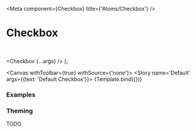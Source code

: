 

<Meta
  component={Checkbox}
  title={'Atoms/Checkbox'}
/>

# Checkbox

<br/>

  <Checkbox {...args} />
);

<Canvas withToolbar={true} withSource={'none'}>
  <Story name='Default' args={{text: 'Default Checkbox'}}>
    {Template.bind({})}
  </Story>
</Canvas>

<ArgsTable story='Default' />

### Examples


<Canvas>
  <Story name='Small'>
    <Checkbox isChecked text='Small Checkbox'/>
  </Story>
</Canvas>

<Canvas>
  <Story name='Disabled'>
    <Checkbox isChecked isEnabled={false} text='Disabled Checkbox'/>
  </Story>
</Canvas>

### Theming

TODO